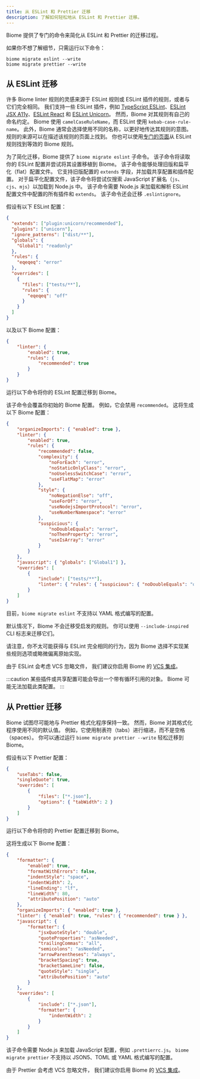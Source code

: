 ```yaml
---
title: 从 ESLint 和 Prettier 迁移
description: 了解如何轻松地从 ESLint 和 Prettier 迁移。
---
```



Biome 提供了专门的命令来简化从 ESLint 和 Prettier 的迁移过程。

如果你不想了解细节，只需运行以下命令：

```shell
biome migrate eslint --write
biome migrate prettier --write
```

## 从 ESLint 迁移

许多 Biome linter 规则的灵感来源于 ESLint 规则或 ESLint 插件的规则，或者与它们完全相同。
我们支持一些 ESLint 插件，例如 [TypeScript ESLint](https://typescript-eslint.io/)、[ESLint JSX A11y](https://github.com/jsx-eslint/eslint-plugin-jsx-a11y)、[ESLint React](https://github.com/jsx-eslint/eslint-plugin-react) 和 [ESLint Unicorn](https://github.com/sindresorhus/eslint-plugin-unicorn)。
然而，Biome 对其规则有自己的命名约定。
Biome 使用 `camelCaseRuleName`，而 ESLint 使用 `kebab-case-rule-name`。
此外，Biome 通常会选择使用不同的名称，以更好地传达其规则的意图。
规则的来源可以在描述该规则的页面上找到。
你也可以使用[专门的页面](/linter/rules-sources)从 ESLint 规则找到等效的 Biome 规则。

为了简化迁移，Biome 提供了 `biome migrate eslint` 子命令。
该子命令将读取你的 ESLint 配置并尝试将其设置移植到 Biome。
该子命令能够处理旧版和扁平化（flat）配置文件。
它支持旧版配置的 `extends` 字段，并加载共享配置和插件配置。
对于扁平化配置文件，该子命令将尝试仅搜索 JavaScript 扩展名（`js`、`cjs`、`mjs`）以加载到 Node.js 中。
该子命令需要 Node.js 来加载和解析 ESLint 配置文件中配置的所有插件和 `extends`。
该子命令还会迁移 `.eslintignore`。

假设有以下 ESLint 配置：

```json title=".eslintrc.json"
{
  "extends": ["plugin:unicorn/recommended"],
  "plugins": ["unicorn"],
  "ignore_patterns": ["dist/**"],
  "globals": {
    "Global1": "readonly"
  },
  "rules": {
    "eqeqeq": "error"
  },
  "overrides": [
    {
      "files": ["tests/**"],
      "rules": {
        "eqeqeq": "off"
      }
    }
  ]
}
```

以及以下 Biome 配置：

```json title="biome.json"
{
	"linter": {
		"enabled": true,
		"rules": {
			"recommended": true
		}
	}
}
```

运行以下命令将你的 ESLint 配置迁移到 Biome。

<PackageManagerBiomeCommand command="migrate eslint --write"/>

该子命令会覆盖你初始的 Biome 配置。
例如，它会禁用 `recommended`。
这将生成以下 Biome 配置：

```json title="biome.json"
{
	"organizeImports": { "enabled": true },
	"linter": {
		"enabled": true,
		"rules": {
			"recommended": false,
			"complexity": {
				"noForEach": "error",
				"noStaticOnlyClass": "error",
				"noUselessSwitchCase": "error",
				"useFlatMap": "error"
			},
			"style": {
				"noNegationElse": "off",
				"useForOf": "error",
				"useNodejsImportProtocol": "error",
				"useNumberNamespace": "error"
			},
			"suspicious": {
				"noDoubleEquals": "error",
				"noThenProperty": "error",
				"useIsArray": "error"
			}
		}
	},
	"javascript": { "globals": ["Global1"] },
	"overrides": [
		{
			"include": ["tests/**"],
			"linter": { "rules": { "suspicious": { "noDoubleEquals": "off" } } }
		}
	]
}
```

目前，`biome migrate eslint` 不支持以 YAML 格式编写的配置。

默认情况下，Biome 不会迁移受启发的规则。
你可以使用 `--include-inspired` CLI 标志来迁移它们。

<PackageManagerBiomeCommand command="migrate eslint --write --include-inspired"/>

请注意，你不太可能获得与 ESLint 完全相同的行为，因为 Biome 选择不实现某些规则选项或略微偏离原始实现。

由于 ESLint 会考虑 VCS 忽略文件，
我们建议你启用 Biome 的 [VCS 集成](/zh-cn/guides/integrate-in-vcs)。

:::caution
某些插件或共享配置可能会导出一个带有循环引用的对象。
Biome 可能无法加载此类配置。
:::

## 从 Prettier 迁移

Biome 试图尽可能地与 Prettier 格式化程序保持一致。
然而，Biome 对其格式化程序使用不同的默认值。
例如，它使用制表符（tabs）进行缩进，而不是空格（spaces）。
你可以通过运行 `biome migrate prettier --write` 轻松迁移到 Biome。

假设有以下 Prettier 配置：

```json title=".prettierrc.json"
{
	"useTabs": false,
	"singleQuote": true,
	"overrides": [
		{
      		"files": ["*.json"],
      		"options": { "tabWidth": 2 }
    	}
	]
}
```

运行以下命令将你的 Prettier 配置迁移到 Biome。

<PackageManagerBiomeCommand command="migrate prettier --write"/>

这将生成以下 Biome 配置：

```json title="biome.json"
{
	"formatter": {
		"enabled": true,
		"formatWithErrors": false,
		"indentStyle": "space",
		"indentWidth": 2,
		"lineEnding": "lf",
		"lineWidth": 80,
		"attributePosition": "auto"
	},
	"organizeImports": { "enabled": true },
	"linter": { "enabled": true, "rules": { "recommended": true } },
	"javascript": {
		"formatter": {
			"jsxQuoteStyle": "double",
			"quoteProperties": "asNeeded",
			"trailingCommas": "all",
			"semicolons": "asNeeded",
			"arrowParentheses": "always",
			"bracketSpacing": true,
			"bracketSameLine": false,
			"quoteStyle": "single",
			"attributePosition": "auto"
		}
	},
	"overrides": [
		{
			"include": ["*.json"],
			"formatter": {
				"indentWidth": 2
			}
		}
	]
}
```

该子命令需要 Node.js 来加载 JavaScript 配置，例如 `.prettierrc.js`。
`biome migrate prettier` 不支持以 JSON5、TOML 或 YAML 格式编写的配置。

由于 Prettier 会考虑 VCS 忽略文件，
我们建议你启用 Biome 的 [VCS 集成](/zh-cn/guides/integrate-in-vcs)。
